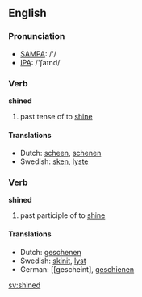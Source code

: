 ==English==
=== Pronunciation ===
*[[w:SAMPA|SAMPA]]: /'/
*[[w:IPA|IPA]]: /'ʃaɪnd/

=== Verb ===

'''shined'''

# past tense of to [[shine]]

==== Translations ====
*Dutch: [[scheen]], [[schenen]]
*Swedish: [[sken]], [[lyste]]

=== Verb ===

'''shined'''

# past participle of to [[shine]]

==== Translations ====
*Dutch: [[geschenen]]
*Swedish: [[skinit]], [[lyst]]
*German: [[gescheint],  [[geschienen]]
[[sv:shined]]
